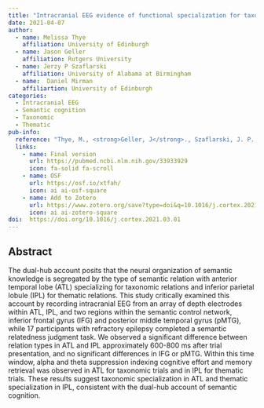 ```yaml
---
title: "Intracranial EEG evidence of functional specialization for taxonomic and thematic relations"
date: 2021-04-07
author:
  - name: Melissa Thye
    affiliation: University of Edinburgh
  - name: Jason Geller
    affiliation: Rutgers University
  - name: Jerzy P Szaflarski
    affiliation: University of Alabama at Birmingham
  - name:  Daniel Mirman
    affiliartion: University of Edinburgh
categories: 
  - Intracranial EEG
  - Semantic cognition 
  - Taxonomic
  - Thematic
pub-info:
  reference: "Thye, M., <strong>Geller, J</strong>., Szaflarski, J. P., & Mirman, D. (2021). Intracranial EEG evidence of functional specialization for taxonomic and thematic relations. <em>Cortex<em>, 140, 40–50. https://doi.org/10.1016/j.cortex.2021.03.018"
  links:
    - name: Final version
      url: https://pubmed.ncbi.nlm.nih.gov/33933929
      icon: fa-solid fa-scroll
    - name: OSF
      url: https://osf.io/xtfah/
      icon: ai ai-osf-square
    - name: Add to Zotero
      url: https://www.zotero.org/save?type=doi&q=10.1016/j.cortex.2021.03.01
      icon: ai ai-zotero-square
doi:  https://doi.org/10.1016/j.cortex.2021.03.01
---
```


## Abstract

The dual-hub account posits that the neural organization of semantic knowledge is segregated by the type of semantic relation with anterior temporal lobe (ATL) specializing for taxonomic relations and inferior parietal lobule (IPL) for thematic relations. This study critically examined this account by recording intracranial EEG from an array of depth electrodes within ATL, IPL, and two regions within the semantic control network, inferior frontal gyrus (IFG) and posterior middle temporal gyrus (pMTG), while 17 participants with refractory epilepsy completed a semantic relatedness judgment task. We observed a significant difference between relation types in ATL and IPL approximately 600-800 ms after trial presentation, and no significant differences in IFG or pMTG. Within this time window, alpha and theta suppression indexing cognitive effort and memory retrieval was observed in ATL for taxonomic trials and in IPL for thematic trials. These results suggest taxonomic specialization in ATL and thematic specialization in IPL, consistent with the dual-hub account of semantic cognition.
